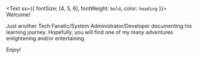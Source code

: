 <Text sx={{ fontSize: [4, 5, 6], fontWeight: `bold`, color: `heading` }}>
  Welcome!
</Text>

Just another Tech Fanatic/System Administrator/Developer documenting his
learning journey.  Hopefully, you will find one of my many adventures
enlightening and/or entertaining.

Enjoy!
